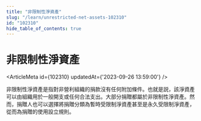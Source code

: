 ```yaml
---
title: "非限制性淨資產"
slug: "/learn/unrestricted-net-assets-102310"
id: "102310"
hide_table_of_contents: true
---
```



# 非限制性淨資產

<ArticleMeta id={102310} updatedAt={'2023-09-26 13:59:00'} />
<div className='border-solid border-b border-t-0 my-4 border-[var(--ifm-color-gray-300)]' />

非限制性淨資產是指對非營利組織的捐款沒有任何附加條件。也就是説，該淨資產可以由組織用於一般開支或任何合法支出。大部分捐贈都屬於非限制性淨資產。然而，捐贈人也可以選擇將捐贈分類為暫時受限制淨資產甚至是永久受限制淨資產，從而為捐贈的使用設立規則。

